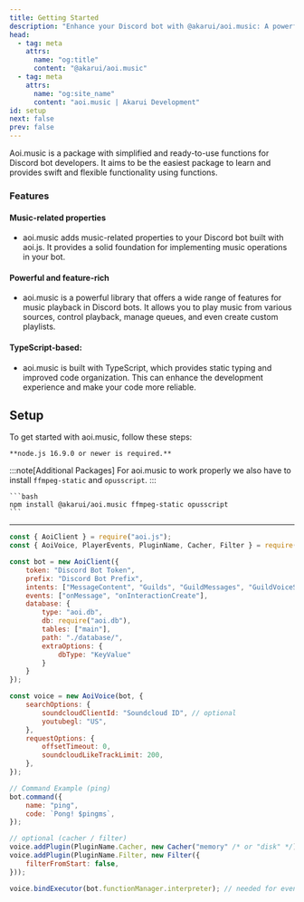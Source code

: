 ```yaml
---
title: Getting Started
description: "Enhance your Discord bot with @akarui/aoi.music: A powerful TypeScript-based JavaScript library for music operations in aoi.js."
head:
  - tag: meta
    attrs:
      name: "og:title"
      content: "@akarui/aoi.music"
  - tag: meta
    attrs:
      name: "og:site_name"
      content: "aoi.music | Akarui Development"
id: setup
next: false
prev: false
---
```


Aoi.music is a package with simplified and ready-to-use functions for Discord bot developers. It aims to be the easiest package to learn and provides swift and flexible functionality using functions.

### Features

#### Music-related properties
- aoi.music adds music-related properties to your Discord bot built with aoi.js. It provides a solid foundation for implementing music operations in your bot.
#### Powerful and feature-rich
- aoi.music is a powerful library that offers a wide range of features for music playback in Discord bots. It allows you to play music from various sources, control playback, manage queues, and even create custom playlists.
#### TypeScript-based:
- aoi.music is built with TypeScript, which provides static typing and improved code organization. This can enhance the development experience and make your code more reliable.


## Setup

To get started with aoi.music, follow these steps:

    **node.js 16.9.0 or newer is required.**

:::note[Additional Packages]
For aoi.music to work properly we also have to install `ffmpeg-static` and `opusscript`.
:::

    ```bash
    npm install @akarui/aoi.music ffmpeg-static opusscript
    ```

---

```javascript title="index.js"
const { AoiClient } = require("aoi.js");
const { AoiVoice, PlayerEvents, PluginName, Cacher, Filter } = require("@akarui/aoi.music");

const bot = new AoiClient({
    token: "Discord Bot Token",
    prefix: "Discord Bot Prefix",
    intents: ["MessageContent", "Guilds", "GuildMessages", "GuildVoiceStates"],
    events: ["onMessage", "onInteractionCreate"],
    database: {
        type: "aoi.db",
        db: require("aoi.db"),
        tables: ["main"],
        path: "./database/",
        extraOptions: {
            dbType: "KeyValue"
        }
    }
});

const voice = new AoiVoice(bot, {
    searchOptions: {
        soundcloudClientId: "Soundcloud ID", // optional
        youtubegl: "US",
    },
    requestOptions: {
        offsetTimeout: 0,
        soundcloudLikeTrackLimit: 200,
    },
});

// Command Example (ping)
bot.command({
    name: "ping",
    code: `Pong! $pingms`,
});

// optional (cacher / filter)
voice.addPlugin(PluginName.Cacher, new Cacher("memory" /* or "disk" */));
voice.addPlugin(PluginName.Filter, new Filter({
    filterFromStart: false,
}));

voice.bindExecutor(bot.functionManager.interpreter); // needed for events
```

